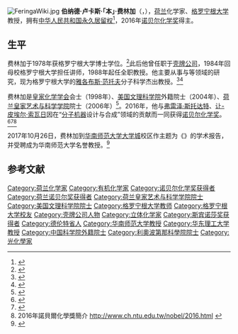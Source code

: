 {{noteTA
|1=zh-hans:费林加;zh-hant:費林加;zh-tw:佛林加;
}}
{{Infobox scientist
| name              = 伯纳德·费林加{{Nobel icon}}<br />Bernard Feringa 
| image             = Nobel_Laureates_0907_(31341926832).jpg
| caption           = 
| birth_name        = Bernard Lucas Feringa
| birth_date        = {{birth date and age|1951|5|18}}
| birth_place       = {{NED}}[[埃門_(荷蘭)|埃門]]
| residence         = {{NED}}[[格罗宁根|格罗宁根]]
| nationality       = {{NED}}
| fields            = [[有机化学|有机化学]]<br />[[材料科学|材料科学]]<br />[[纳米技术|纳米技术]]<br />[[光化学|光化学]]
| workplaces        = [[格罗宁根大学|格罗宁根大学]]（1984至今）<br />[[壳牌公司|壳牌公司]]（1979-1984）
| patrons           = 
| alma_mater        = [[格罗宁根大学|格罗宁根大学]]（博士，学士）
| thesis_title      = Asymmetric oxidation of phenols. Atropisomerism and optical activity
| thesis_url        = https://web.archive.org/web/20150106103147/http://dissertations.ub.rug.nl/faculties/science/1978/b.l.feringa/
| thesis_year       = 1978
| doctoral_advisor  = 漢斯·韋伯格（Hans Wijnberg）
| academic_advisors = 
| doctoral_students = 
| notable_students  = 
| known_for         = [[分子开关|分子开关]]与[[分子马达|分子马达]]、[[匀相催化|匀相催化]]、[[立体化学|立体化学]]、[[光化学|光化学]]
| author_abbrev_bot = 
| author_abbrev_zoo = 
| influences        = 
| influenced        = 
| awards            = [[诺贝尔化学奖|诺贝尔化学奖]]（2016）
| signature_alt     = 
| website           = {{URL|http://www.benferinga.com|benferinga.com}}
| footnotes         = 
| spouse            = 贝蒂·费林加（Betty Feringa）
}}
[[File:FeringaWiki.jpg|thumb]]
'''伯纳德·卢卡斯·「本」·费林加'''（{{lang-nl|'''Bernard Lucas "Ben" Feringa'''}}，{{bd|1951年|5月18日}}），[[荷兰|荷兰]]化学家、[[格罗宁根大学|格罗宁根大学]]教授，拥有[[中华人民共和国外国人永久居留身份证|中华人民共和国永久居留权]]<ref>{{cite web|author1=黄思路|title=诺奖得主获永久居留身份证！揭秘你不知道的“中国绿卡”|url=http://www.xinhuanet.com/world/2018-05/04/c_129864457.htm|website=新华网|accessdate=2018-05-07|archiveurl=https://web.archive.org/web/20180507144631/http://www.xinhuanet.com/world/2018-05/04/c_129864457.htm|archivedate=2018-05-07|deadurl=no|date=2018-05-04}}</ref>，2016年[[诺贝尔化学奖|诺贝尔化学奖]]得主。

== 生平 ==
费林加于1978年获格罗宁根大学博士学位。<ref>{{cite book|url=http://dissertations.ub.rug.nl/faculties/science/1978/b.l.feringa/|title=Asymmetric oxidation of phenols. Atropisomerism and optical activity|deadurl=yes|archiveurl=https://web.archive.org/web/20150106103147/http://dissertations.ub.rug.nl/faculties/science/1978/b.l.feringa/|archivedate=2015-01-06|access-date=2016-10-05}}</ref>此后他曾任职于[[壳牌公司|壳牌公司]]，1984年回母校格罗宁根大学担任讲师，1988年起任全职教授。他主要从事{{link-en|分子纳米技术|Molecular nanotechnology}}与{{link-en|匀相催化|Homogeneous catalysis}}等领域的研究，现为格罗宁根大学的[[雅各布斯·亨里克斯·范托夫|雅各布斯·范托夫]]分子科学杰出教授。<ref>{{cite web|title=University of Groningen|url=http://www.rug.nl/staff/b.l.feringa/|accessdate=2016-10-05|archive-date=2016-10-17|archive-url=https://web.archive.org/web/20161017231130/http://www.rug.nl/staff/b.l.feringa/|dead-url=no}}</ref><ref>{{cite web|title=University of Groningen|url=http://www.rug.nl/news-and-events/people-perspectives/scientists-in-focus/feringa|accessdate=2016-10-05|archive-date=2016-10-08|archive-url=https://web.archive.org/web/20161008134756/http://www.rug.nl/news-and-events/people-perspectives/scientists-in-focus/feringa|dead-url=no}}</ref>

费林加是[[皇家化学学会|皇家化学学会]]会士（1998年）、[[美国文理科学院|美国文理科学院]]外籍院士（2004年）、[[荷兰皇家艺术与科学学院|荷兰皇家艺术与科学学院]]院士（2006年）<ref>{{cite web |author= |url=https://www.knaw.nl/en/members/members/4108 |title=Ben Feringa |publisher=Royal Netherlands Academy of Arts and Sciences |date= |accessdate=17 July 2015 |archive-date=2016-03-17 |archive-url=https://web.archive.org/web/20160317103649/http://knaw.nl/en/members/members/4108 |dead-url=no }}</ref>。2016年，他与[[弗雷泽·斯托达特|弗雷泽·斯托达特]]、[[让-皮埃尔·索瓦日|让-皮埃尔·索瓦日]]因在“[[分子机器|分子机器]]设计与合成”领域的贡献而一同获得[[诺贝尔化学奖|诺贝尔化学奖]]。<ref name="NP-20161005">{{cite news |author=Staff |title=The Nobel Prize in Chemistry 2016 |url=http://www.nobelprize.org/nobel_prizes/chemistry/laureates/2016/press.html |date=5 October 2016 |work=[[Nobel_Foundation|Nobel Foundation]] |accessdate=5 October 2016 |archive-date=2018-07-06 |archive-url=https://web.archive.org/web/20180706210158/https://www.nobelprize.org/nobel_prizes/chemistry/laureates/2016/press.html |dead-url=no }}</ref><ref name="NYT-20161005">{{cite news |last1=Chang |first1=Kenneth |last2=Chan |first2=Sewell |title=3 Makers of ‘World’s Smallest Machines’ Awarded Nobel Prize in Chemistry |url=http://www.nytimes.com/2016/10/06/science/nobel-prize-chemistry.html |date=5 October 2016 |work=[[New_York_Times|New York Times]] |accessdate=5 October 2016 |archive-date=2019-05-15 |archive-url=https://web.archive.org/web/20190515065741/https://www.nytimes.com/2016/10/06/science/nobel-prize-chemistry.html |dead-url=no }}</ref><ref>2016年諾貝爾化學獎簡介 http://www.ch.ntu.edu.tw/nobel/2016.html {{Wayback|url=http://www.ch.ntu.edu.tw/nobel/2016.html |date=20161009142512 }}</ref>

2017年10月26日，费林加到[[华南师范大学|华南师范大学]][[广州大学城|大学城]]校区作主题为《{{lang|en|The art of building small}}》的学术报告，并受聘成为华南师范大学名誉教授。<ref>{{cite web|author1=雷爱侠|title=诺奖得主Bernard L. Feringa受聘华南师范大学名誉教授|url=http://world.gmw.cn/2017-10/26/content_26616242.htm|website=光明网|accessdate=2017-10-27|archiveurl=https://archive.is/20171027053736/http://world.gmw.cn/2017-10/26/content_26616242.htm|archivedate=2017-10-27|date=2017-10-26|deadurl=yes}}</ref>

== 参考文献 ==
{{Reflist}}

{{2016年诺贝尔奖获得者}}
{{诺贝尔化学奖获得者 (2001年－2025年)}}
{{中国科学院外籍院士}}
{{中国科学院全体健在院士}}

{{Authority control}}

{{DEFAULTSORT:Feringa, Ben}}
[[Category:荷兰化学家|Category:荷兰化学家]]
[[Category:有机化学家|Category:有机化学家]]
[[Category:诺贝尔化学奖获得者|Category:诺贝尔化学奖获得者]]
[[Category:荷兰诺贝尔奖获得者|Category:荷兰诺贝尔奖获得者]]
[[Category:荷兰皇家艺术与科学学院院士|Category:荷兰皇家艺术与科学学院院士]]
[[Category:美国文理科学院院士|Category:美国文理科学院院士]]
[[Category:格罗宁根大学教师|Category:格罗宁根大学教师]]
[[Category:格罗宁根大学校友|Category:格罗宁根大学校友]]
[[Category:壳牌公司人物|Category:壳牌公司人物]]
[[Category:立体化学家|Category:立体化学家]]
[[Category:斯宾诺莎奖获得者|Category:斯宾诺莎奖获得者]]
[[Category:德伦特省人|Category:德伦特省人]]
[[Category:华南师范大学教授|Category:华南师范大学教授]]
[[Category:华东理工大学教授|Category:华东理工大学教授]]
[[Category:中国科学院外籍院士|Category:中国科学院外籍院士]]
[[Category:利奧波第那科學院院士|Category:利奧波第那科學院院士]]
[[Category:光化學家|Category:光化學家]]